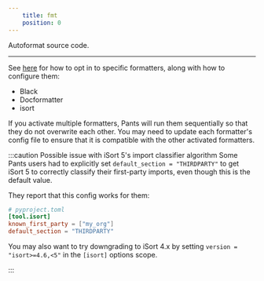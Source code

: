 ```yaml
---
    title: fmt
    position: 0
---
```


Autoformat source code.

---

See [here](../overview/linters-and-formatters.mdx) for how to opt in to specific formatters, along with how to configure them:

* Black
* Docformatter
* isort

If you activate multiple formatters, Pants will run them sequentially so that they do not overwrite each other. You may need to update each formatter's config file to ensure that it is compatible with the other activated formatters.

:::caution Possible issue with iSort 5's import classifier algorithm
Some Pants users had to explicitly set `default_section = "THIRDPARTY"` to get iSort 5 to correctly classify their first-party imports, even though this is the default value.

They report that this config works for them:

```toml
# pyproject.toml
[tool.isort]
known_first_party = ["my_org"]
default_section = "THIRDPARTY"
```

You may also want to try downgrading to iSort 4.x by setting `version = "isort>=4.6,<5"` in the `[isort]` options scope.

:::